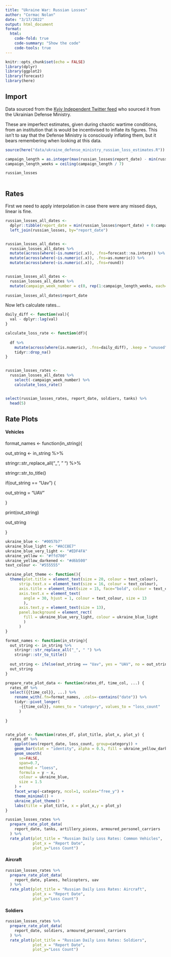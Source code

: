 ```yaml
---
title: "Ukraine War: Russian Losses"
author: "Cormac Nolan"
date: "3/17/2022"
output: html_document
format:
  html:
    code-fold: true
    code-summary: "Show the code"
    code-tools: true
---
```


```r
knitr::opts_chunk$set(echo = FALSE)
library(dplyr)
library(ggplot2)
library(forecast)
library(here)
```

## Import

Data sourced from the [Kyiv Independent Twitter feed](https://twitter.com/KyivIndependent/media) who sourced it from the Ukrainian Defense Ministry.

These are imperfect estimates, given during chaotic wartime conditions, from an institution that is would be incentivised to inflate its figures. This isn't to say that the Defense Ministry is consciously inflating them, but it bears remembering when looking at this data.

```r
source(here("data/ukraine_defense_ministry_russian_loss_estimates.R"))

campaign_length = as.integer(max(russian_losses$report_date) - min(russian_losses$report_date))
campaign_length_weeks = ceiling(campaign_length / 7)

russian_losses
 
```

## Rates

First we need to apply interpolation in case there were any missed days, linear is fine.

```r

russian_losses_all_dates <-
  dplyr::tibble(report_date = min(russian_losses$report_date) + 0:campaign_length) %>%
  left_join(russian_losses, by="report_date")


russian_losses_all_dates <- 
  russian_losses_all_dates %>% 
  mutate(across(where(~is.numeric(.x)), .fns=forecast::na.interp)) %>%
  mutate(across(where(~is.numeric(.x)), .fns=as.numeric)) %>% 
  mutate(across(where(~is.numeric(.x)), .fns=round))


russian_losses_all_dates <- 
  russian_losses_all_dates %>% 
  mutate(campaign_week_number = c(0, rep(1:campaign_length_weeks, each=7)[1:(campaign_length)]))
  
russian_losses_all_dates$report_date
```

Now let's calculate rates...

```r
daily_diff <- function(val){
  val - dplyr::lag(val) 
}

calculate_loss_rate <- function(df){
  
  df %>% 
    mutate(across(where(is.numeric), .fns=daily_diff), .keep = "unused") %>% 
    tidyr::drop_na()
}


russian_losses_rates <- 
  russian_losses_all_dates %>% 
    select(-campaign_week_number) %>% 
    calculate_loss_rate()


select(russian_losses_rates, report_date, soldiers, tanks) %>% 
  head(5)
```

## Rate Plots

#### Vehicles

format_names \<- function(in_string){

out_string \<- in_string %\>%

stringr::str_replace_all("\_", " ") %\>%

stringr::str_to_title()

if(out_string == "Uav") {

out_string = "UAV"

}

print(out_string)

out_string

}

```r

ukraine_blue <- "#0057b7"
ukraine_blue_light <- "#ACC8E7"
ukraine_blue_very_light <- "#EDF4FA"
ukraine_yellow <- "#ffd700"
ukraine_yellow_darkened <- "#d6b500"
text_colour <- "#555555"

ukraine_plot_theme <- function(){
  theme(plot.title = element_text(size = 20, colour = text_colour),
      strip.text.x = element_text(size = 16, colour = text_colour),
      axis.title = element_text(size = 15, face="bold", colour = text_colour),
      axis.text.x = element_text(
        angle = 30, hjust = 1, colour = text_colour, size = 13
        ),
      axis.text.y = element_text(size = 13),
      panel.background = element_rect(
        fill = ukraine_blue_very_light, colour = ukraine_blue_light
        )
      )
}

format_names <- function(in_string){
  out_string <- in_string %>% 
    stringr::str_replace_all("_", " ") %>% 
    stringr::str_to_title()
  
  out_string <- ifelse(out_string == "Uav", yes = "UAV", no = out_string)
  out_string
}

prepare_rate_plot_data <- function(rates_df, time_col, ...) {
  rates_df %>% 
  select({{time_col}}, ...) %>% 
    rename_with(.fn=format_names, .cols=-contains("date")) %>% 
    tidyr::pivot_longer(
      -{{time_col}}, names_to = "category", values_to = "loss_count"
      )
  
}


rate_plot <- function(rates_df, plot_title, plot_x, plot_y) {
  rates_df %>% 
    ggplot(aes(report_date, loss_count, group=category)) +
    geom_bar(stat = "identity", alpha = 0.5, fill = ukraine_yellow_darkened) +
    geom_smooth(
      se=FALSE, 
      span=0.7,
      method = "loess", 
      formula = y ~ x, 
      colour = ukraine_blue, 
      size = 1.5
    ) +
    facet_wrap(~category, ncol=1, scales="free_y") +
    theme_minimal() +
    ukraine_plot_theme() +
    labs(title = plot_title, x = plot_x,y = plot_y)
}

```

```r
russian_losses_rates %>% 
  prepare_rate_plot_data(
    report_date, tanks, artillery_pieces, armoured_personel_carriers
  ) %>% 
  rate_plot(plot_title = "Russian Daily Loss Rates: Common Vehicles", 
            plot_x = "Report Date", 
            plot_y="Loss Count")
```

#### Aircraft

```r
russian_losses_rates %>% 
  prepare_rate_plot_data(
    report_date, planes, helicopters, uav
  ) %>%
  rate_plot(plot_title = "Russian Daily Loss Rates: Aircraft",
            plot_x = "Report Date",
            plot_y="Loss Count")

```

#### Soldiers

```r
russian_losses_rates %>% 
  prepare_rate_plot_data(
    report_date, soldiers, armoured_personel_carriers
  ) %>%
  rate_plot(plot_title = "Russian Daily Loss Rates: Soldiers",
            plot_x = "Report Date",
            plot_y="Loss Count")
```
